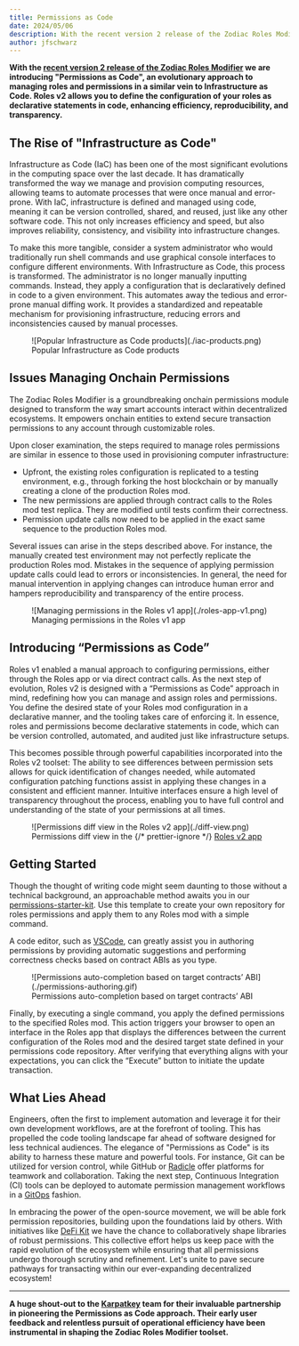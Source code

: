 ```yaml
---
title: Permissions as Code
date: 2024/05/06
description: With the recent version 2 release of the Zodiac Roles Modifier we are introducing "Permissions as Code", an evolutionary approach to managing roles and permissions in a similar vein to Infrastructure as Code. Roles v2 allows you to define the configuration of your roles as declarative statements in code, enhancing efficiency, reproducibility, and transparency.
author: jfschwarz
---
```


**With the [recent version 2 release of the Zodiac Roles Modifier](https://gnosisguild.mirror.xyz/oQcy_c62huwNkFS0cMIxXwQzrfG0ESQax8EBc_tWwwk) we are introducing "Permissions as Code", an evolutionary approach to managing roles and permissions in a similar vein to Infrastructure as Code. Roles v2 allows you to define the configuration of your roles as declarative statements in code, enhancing efficiency, reproducibility, and transparency.**

## The Rise of "Infrastructure as Code"

Infrastructure as Code (IaC) has been one of the most significant evolutions in the computing space over the last decade. It has dramatically transformed the way we manage and provision computing resources, allowing teams to automate processes that were once manual and error-prone. With IaC, infrastructure is defined and managed using code, meaning it can be version controlled, shared, and reused, just like any other software code. This not only increases efficiency and speed, but also improves reliability, consistency, and visibility into infrastructure changes.

To make this more tangible, consider a system administrator who would traditionally run shell commands and use graphical console interfaces to configure different environments. With Infrastructure as Code, this process is transformed. The administrator is no longer manually inputting commands. Instead, they apply a configuration that is declaratively defined in code to a given environment. This automates away the tedious and error-prone manual diffing work. It provides a standardized and repeatable mechanism for provisioning infrastructure, reducing errors and inconsistencies caused by manual processes.

<figure>
  ![Popular Infrastructure as Code products](./iac-products.png)

  <figcaption>Popular Infrastructure as Code products</figcaption>
</figure>

## Issues Managing Onchain Permissions

The Zodiac Roles Modifier is a groundbreaking onchain permissions module designed to transform the way smart accounts interact within decentralized ecosystems. It empowers onchain entities to extend secure transaction permissions to any account through customizable roles.

Upon closer examination, the steps required to manage roles permissions are similar in essence to those used in provisioning computer infrastructure:

- Upfront, the existing roles configuration is replicated to a testing environment, e.g., through forking the host blockchain or by manually creating a clone of the production Roles mod.
- The new permissions are applied through contract calls to the Roles mod test replica. They are modified until tests confirm their correctness.
- Permission update calls now need to be applied in the exact same sequence to the production Roles mod.

Several issues can arise in the steps described above. For instance, the manually created test environment may not perfectly replicate the production Roles mod. Mistakes in the sequence of applying permission update calls could lead to errors or inconsistencies. In general, the need for manual intervention in applying changes can introduce human error and hampers reproducibility and transparency of the entire process.

<figure>
  ![Managing permissions in the Roles v1 app](./roles-app-v1.png)

  <figcaption>Managing permissions in the Roles v1 app</figcaption>
</figure>

## Introducing “Permissions as Code”

Roles v1 enabled a manual approach to configuring permissions, either through the Roles app or via direct contract calls. As the next step of evolution, Roles v2 is designed with a “Permissions as Code” approach in mind, redefining how you can manage and assign roles and permissions. You define the desired state of your Roles mod configuration in a declarative manner, and the tooling takes care of enforcing it. In essence, roles and permissions become declarative statements in code, which can be version controlled, automated, and audited just like infrastructure setups.

This becomes possible through powerful capabilities incorporated into the Roles v2 toolset: The ability to see differences between permission sets allows for quick identification of changes needed, while automated configuration patching functions assist in applying these changes in a consistent and efficient manner. Intuitive interfaces ensure a high level of transparency throughout the process, enabling you to have full control and understanding of the state of your permissions at all times.

<figure>
  ![Permissions diff view in the Roles v2 app](./diff-view.png)

  <figcaption>
    Permissions diff view in the {/* prettier-ignore */}
    <a href="https://roles.gnosisguild.org/eth:0xbd1099dfd3c11b65fb4bb19a350da2f5b61efb0d/roles/BALANCER-MANAGER/diff/SCIiCKTqBARP5AYeaioUhol6UMEJqcZZq9qpMIu84?annotations=false">Roles v2 app</a>
  </figcaption>
</figure>

## Getting Started

Though the thought of writing code might seem daunting to those without a technical background, an approachable method awaits you in our [permissions-starter-kit](https://github.com/gnosisguild/permissions-starter-kit). Use this template to create your own repository for roles permissions and apply them to any Roles mod with a simple command.

A code editor, such as [VSCode](https://code.visualstudio.com), can greatly assist you in authoring permissions by providing automatic suggestions and performing correctness checks based on contract ABIs as you type.

<figure>
  ![Permissions auto-completion based on target contracts’ ABI](./permissions-authoring.gif)

  <figcaption>
    Permissions auto-completion based on target contracts’ ABI
  </figcaption>
</figure>

Finally, by executing a single command, you apply the defined permissions to the specified Roles mod. This action triggers your browser to open an interface in the Roles app that displays the differences between the current configuration of the Roles mod and the desired target state defined in your permissions code repository. After verifying that everything aligns with your expectations, you can click the “Execute” button to initiate the update transaction.

## What Lies Ahead

Engineers, often the first to implement automation and leverage it for their own development workflows, are at the forefront of tooling. This has propelled the code tooling landscape far ahead of software designed for less technical audiences. The elegance of "Permissions as Code" is its ability to harness these mature and powerful tools. For instance, Git can be utilized for version control, while GitHub or [Radicle](https://radicle.xyz) offer platforms for teamwork and collaboration. Taking the next step, Continuous Integration (CI) tools can be deployed to automate permission management workflows in a [GitOps](https://about.gitlab.com/topics/gitops/gitops-workflow/) fashion.

In embracing the power of the open-source movement, we will be able fork permission repositories, building upon the foundations laid by others. With initiatives like [DeFi Kit](https://kit.karpatkey.com) we have the chance to collaboratively shape libraries of robust permissions. This collective effort helps us keep pace with the rapid evolution of the ecosystem while ensuring that all permissions undergo thorough scrutiny and refinement. Let's unite to pave secure pathways for transacting within our ever-expanding decentralized ecosystem!

---

**A huge shout-out to the [Karpatkey](https://www.karpatkey.com) team for their invaluable partnership in pioneering the Permissions as Code approach. Their early user feedback and relentless pursuit of operational efficiency have been instrumental in shaping the Zodiac Roles Modifier toolset.**
